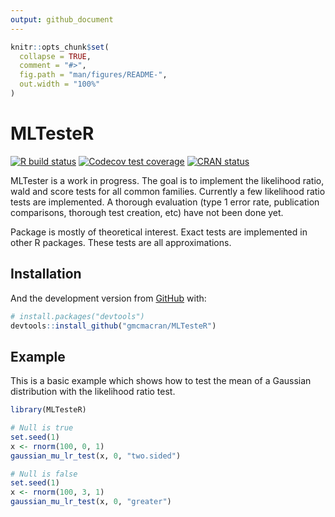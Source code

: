 ```yaml
---
output: github_document
---
```


<!-- README.md is generated from README.Rmd. Please edit that file -->

```r
knitr::opts_chunk$set(
  collapse = TRUE,
  comment = "#>",
  fig.path = "man/figures/README-",
  out.width = "100%"
)
```

# MLTesteR

<!-- badges: start -->
[![R build status](https://github.com/gmcmacran/MLTesteR/workflows/R-CMD-check/badge.svg)](https://github.com/gmcmacran/MLTesteR/actions)
[![Codecov test coverage](https://codecov.io/gh/gmcmacran/MLTesteR/branch/main/graph/badge.svg)](https://codecov.io/gh/gmcmacran/MLTesteR?branch=main)
[![CRAN status](https://www.r-pkg.org/badges/version/MLTesteR)](https://cran.r-project.org/package=MLTesteR)
<!-- badges: end -->

MLTester is a work in progress. The goal is to implement the likelihood ratio, wald and score tests for all common families. Currently a few likelihood ratio tests are implemented. A thorough evaluation (type 1 error rate, publication comparisons, thorough test creation, etc) have not been done yet.

Package is mostly of theoretical interest. Exact tests are implemented in other R packages. These tests are all approximations.

## Installation

And the development version from [GitHub](https://github.com/) with:

``` r
# install.packages("devtools")
devtools::install_github("gmcmacran/MLTesteR")
```
## Example

This is a basic example which shows how to test the mean of a Gaussian distribution with the likelihood ratio test.

```r
library(MLTesteR)

# Null is true
set.seed(1)
x <- rnorm(100, 0, 1)
gaussian_mu_lr_test(x, 0, "two.sided")

# Null is false
set.seed(1)
x <- rnorm(100, 3, 1)
gaussian_mu_lr_test(x, 0, "greater")
```



